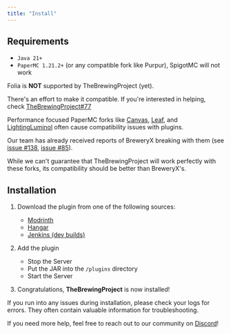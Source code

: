 ```yaml
---
title: "Install"
---
```



## Requirements

- `Java 21+`
- `PaperMC 1.21.2+` (or any compatible fork like Purpur), SpigotMC will not work

<Aside title="Folia" variant="error">

Folia is **NOT** supported by TheBrewingProject (yet).

There's an effort to make it compatible. If you're interested in helping, check [TheBrewingProject#77](https://github.com/BreweryTeam/TheBrewingProject/pull/77)

</Aside>

<Aside title="Performance Forks" variant="warning">

Performance focused PaperMC forks like [Canvas](https://github.com/CraftCanvasMC/Canvas), [Leaf](https://github.com/Winds-Studio/Leaf), and [LightingLuminol](https://github.com/LuminolMC/LightingLuminol) often cause compatibility issues with plugins.

Our team has already received reports of BreweryX breaking with them (see [issue #138](https://github.com/BreweryTeam/BreweryX/issues/138), [issue #85](https://github.com/BreweryTeam/BreweryX/issues/85)).

While we can't guarantee that TheBrewingProject will work perfectly with these forks, its compatibility should be better than BreweryX's.

</Aside>

## Installation

<Steps>

1. Download the plugin from one of the following sources:
    - <a href={meta.download.modrinth}>Modrinth</a>
    - <a href={meta.download.hangar}>Hangar</a>
    - <a href={meta.download.jenkins}>Jenkins (dev builds)</a>

2. Add the plugin
    - Stop the Server
    - Put the JAR into the `/plugins` directory
    - Start the Server

3. Congratulations, **TheBrewingProject** is now installed!

</Steps>

<Aside title="Problems?" variant="info">

If you run into any issues during installation, please check your logs for errors. They often contain valuable information for troubleshooting.

If you need more help, feel free to reach out to our community on <a href={meta.media.discord}>Discord</a>!

</Aside>
